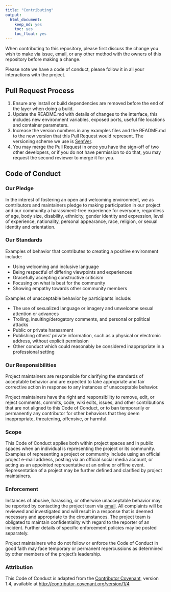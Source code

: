 ```yaml
---
title: "Contributing"
output:
  html_document:
    keep_md: yes
    toc: yes
    toc_float: yes
---
```


When contributing to this repository, please first discuss the change you wish to make via issue,
email, or any other method with the owners of this repository before making a change. 

Please note we have a code of conduct, please follow it in all your interactions with the project.

## Pull Request Process

1. Ensure any install or build dependencies are removed before the end of the layer when doing a 
   build.
2. Update the README.md with details of changes to the interface, this includes new environment 
   variables, exposed ports, useful file locations and container parameters.
3. Increase the version numbers in any examples files and the README.md to the new version that this
   Pull Request would represent. The versioning scheme we use is [SemVer](http://semver.org/).
4. You may merge the Pull Request in once you have the sign-off of two other developers, or if you 
   do not have permission to do that, you may request the second reviewer to merge it for you.

## Code of Conduct

### Our Pledge

In the interest of fostering an open and welcoming environment, we as
contributors and maintainers pledge to making participation in our project and
our community a harassment-free experience for everyone, regardless of age, body
size, disability, ethnicity, gender identity and expression, level of experience,
nationality, personal appearance, race, religion, or sexual identity and
orientation.

### Our Standards

Examples of behavior that contributes to creating a positive environment
include:

* Using welcoming and inclusive language
* Being respectful of differing viewpoints and experiences
* Gracefully accepting constructive criticism
* Focusing on what is best for the community
* Showing empathy towards other community members

Examples of unacceptable behavior by participants include:

* The use of sexualized language or imagery and unwelcome sexual attention or
advances
* Trolling, insulting/derogatory comments, and personal or political attacks
* Public or private harassment
* Publishing others' private information, such as a physical or electronic
  address, without explicit permission
* Other conduct which could reasonably be considered inappropriate in a
  professional setting

### Our Responsibilities

Project maintainers are responsible for clarifying the standards of acceptable
behavior and are expected to take appropriate and fair corrective action in
response to any instances of unacceptable behavior.

Project maintainers have the right and responsibility to remove, edit, or
reject comments, commits, code, wiki edits, issues, and other contributions
that are not aligned to this Code of Conduct, or to ban temporarily or
permanently any contributor for other behaviors that they deem inappropriate,
threatening, offensive, or harmful.

### Scope

This Code of Conduct applies both within project spaces and in public spaces
when an individual is representing the project or its community. Examples of
representing a project or community include using an official project e-mail
address, posting via an official social media account, or acting as an appointed
representative at an online or offline event. Representation of a project may be
further defined and clarified by project maintainers.

### Enforcement

Instances of abusive, harassing, or otherwise unacceptable behavior may be
reported by contacting the project team via [email](mailto:remi.daigle@dal.ca?subject=Marxan%20with%20Connectivity%20enforcement%20issue). All
complaints will be reviewed and investigated and will result in a response that
is deemed necessary and appropriate to the circumstances. The project team is
obligated to maintain confidentiality with regard to the reporter of an incident.
Further details of specific enforcement policies may be posted separately.

Project maintainers who do not follow or enforce the Code of Conduct in good
faith may face temporary or permanent repercussions as determined by other
members of the project's leadership.

### Attribution

This Code of Conduct is adapted from the [Contributor Covenant][homepage], version 1.4,
available at [http://contributor-covenant.org/version/1/4][version]

[homepage]: http://contributor-covenant.org
[version]: http://contributor-covenant.org/version/1/4/